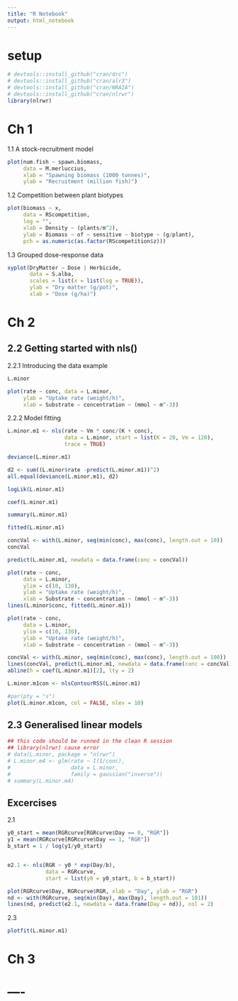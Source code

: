 ```yaml
---
title: "R Notebook"
output: html_notebook
---
```



# setup

```r
# devtools::install_github("cran/drc")
# devtools::install_github("cran/alr3")
# devtools::install_github("cran/NRAIA")
# devtools::install_github("cran/nlrwr")
library(nlrwr)
```


# Ch 1

1.1 A stock-recruitment model

```r
plot(num.fish ~ spawn.biomass, 
     data = M.merluccius, 
     xlab = "Spawning biomass (1000 tonnes)",
     ylab = "Recruitment (million fish)")
```


1.2 Competition between plant biotypes

```r
plot(biomass ~ x, 
     data = RScompetition, 
     log = "", 
     xlab = Density ~ (plants/m^2), 
     ylab = Biomass ~ of ~ sensitive ~ biotype ~ (g/plant), 
     pch = as.numeric(as.factor(RScompetition$z)))
```


1.3 Grouped dose-response data

```r
xyplot(DryMatter ~ Dose | Herbicide,
       data = S.alba, 
       scales = list(x = list(log = TRUE)),
       ylab = "Dry matter (g/pot)",
       xlab = "Dose (g/ha)")
```


# Ch 2

## 2.2 Getting started with nls()

2.2.1 Introducing the data example

```r
L.minor
```

```r
plot(rate ~ conc, data = L.minor,
     ylab = "Uptake rate (weight/h)", 
     xlab = Substrate ~ concentration ~ (mmol ~ m^-3))
```



2.2.2 Model fitting

```r
L.minor.m1 <- nls(rate ~ Vm * conc/(K + conc), 
                  data = L.minor, start = list(K = 20, Vm = 120), 
                  trace = TRUE)
```

```r
deviance(L.minor.m1)
```


```r
d2 <- sum((L.minor$rate -predict(L.minor.m1))^2)
all.equal(deviance(L.minor.m1), d2)
```

```r
logLik(L.minor.m1)
```


```r
coef(L.minor.m1)
```


```r
summary(L.minor.m1)
```


```r
fitted(L.minor.m1)
```

```r
concVal <- with(L.minor, seq(min(conc), max(conc), length.out = 10))
concVal
```


```r
predict(L.minor.m1, newdata = data.frame(conc = concVal))
```


```r
plot(rate ~ conc, 
     data = L.minor,
     ylim = c(10, 130), 
     ylab = "Uptake rate (weight/h)", 
     xlab = Substrate ~ concentration ~ (mmol ~ m^-3)) 
lines(L.minor$conc, fitted(L.minor.m1))
```


```r
plot(rate ~ conc, 
     data = L.minor,
     ylim = c(10, 130), 
     ylab = "Uptake rate (weight/h)", 
     xlab = Substrate ~ concentration ~ (mmol ~ m^-3))

concVal <- with(L.minor, seq(min(conc), max(conc), length.out = 100))
lines(concVal, predict(L.minor.m1, newdata = data.frame(conc = concVal)))
abline(h = coef(L.minor.m1)[2], lty = 2)
```


```r
L.minor.m1con <- nlsContourRSS(L.minor.m1)
```


```r
#par(pty = "s")
plot(L.minor.m1con, col = FALSE, nlev = 10)
```

## 2.3 Generalised linear models

```r
## this code should be runned in the clean R session
## library(nlrwr) cause error 
# data(L.minor, package = "nlrwr")
# L.minor.m4 <- glm(rate ~ I(1/conc), 
#                   data = L.minor, 
#                   family = gaussian("inverse"))
# summary(L.minor.m4)
```


## Excercises

2.1

```r
y0_start = mean(RGRcurve[RGRcurve$Day == 0, "RGR"])
y1 = mean(RGRcurve[RGRcurve$Day == 1, "RGR"])
b_start = 1 / log(y1/y0_start)


e2.1 <- nls(RGR ~ y0 * exp(Day/b),
            data = RGRcurve,
            start = list(y0 = y0_start, b = b_start))

plot(RGRcurve$Day, RGRcurve$RGR, xlab = "Day", ylab = "RGR")
nd <- with(RGRcurve, seq(min(Day), max(Day), length.out = 101))
lines(nd, predict(e2.1, newdata = data.frame(Day = nd)), col = 2)
```

2.3

```r
plotfit(L.minor.m1)
```

# Ch 3



# ----